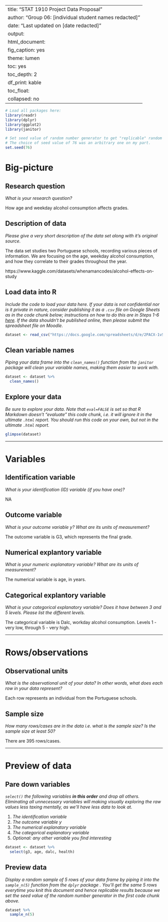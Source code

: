 
---
title: "STAT 1910 Project Data Proposal"
author: "Group 06: [individual student names redacted]"
date: "Last updated on [date redacted]"
output:
  html_document:
    fig_caption: yes
    theme: lumen
    toc: yes
    toc_depth: 2
    df_print: kable
    toc_float:
      collapsed: no
---

```r
# Load all packages here:
library(readr)
library(dplyr)
library(ggplot2)
library(janitor)

# Set seed value of random number generator to get "replicable" random numbers.
# The choice of seed value of 76 was an arbitrary one on my part.
set.seed(76)
```


# Big-picture

## Research question

_What is your research question?_

How age and weekday alcohol consumption affects grades.


## Description of data

_Please give a very short description of the data set along with it's original source._

The data set studies two Portuguese schools, recording various pieces of information. We are focusing on the age, weekday alcohol consumption, and how they correlate to their grades throughout the year. 

https://www.kaggle.com/datasets/whenamancodes/alcohol-effects-on-study


## Load data into R

_Include the code to load your data here. If your data is not confidential nor is it private in nature, consider publishing it as a `.csv` file on Google Sheets as in the code chunk below; instructions on how to do this are in Steps 1-6 [here](https://twitter.com/rudeboybert/status/1055821846539591680). If the data shouldn't be published online, then please submit the spreadsheet file on Moodle._

```r
dataset <- read_csv("https://docs.google.com/spreadsheets/d/e/2PACX-1vSL7hmQ0GKusiQrdLUSLT227_g3wU4DXxv1Hjff0vUWwCqLDWGYv7OYtIGQuRSHwiSMoTqE7HLQvJi8/pub?output=csv")
```


## Clean variable names

_Piping your data frame into the `clean_names()` function from the `janitor` package will clean your variable names, making them easier to work with._

```r
dataset <- dataset %>%
  clean_names()
```


## Explore your data

_Be sure to explore your data. Note that `eval=FALSE` is set so that R Markdown doesn't "evaluate" this code chunk, i.e. it will ignore it in the ultimate `.html` report. You should run this code on your own, but not in the ultimate `.html` report._

```r
glimpse(dataset)
```



***



# Variables

## Identification variable

_What is your identification (ID) variable (if you have one)?_

NA

## Outcome variable

_What is your outcome variable $y$? What are its units of measurement?_

The outcome variable is G3, which represents the final grade. 

## Numerical explantory variable

_What is your numeric explanatory variable? What are its units of measurement?_

The numerical variable is age, in years. 

## Categorical explantory variable

_What is your categorical explanatory variable? Does it have between 3 and 5 levels. Please list the different levels._

The categorical variable is Dalc, workday alcohol consumption. Levels 1 - very low, through 5 - very high. 

***


# Rows/observations

## Observational units

_What is the observational unit of your data? In other words, what does each row in your data represent?_

Each row represents an individual from the Portuguese schools. 

## Sample size

_How many rows/cases are in the data i.e. what is the sample size? Is the sample size at least 50?_

There are 395 rows/cases.

***


# Preview of data

## Pare down variables

_`select()` the following variables **in this order** and drop all others. Eliminating all unnecessary variables will making visually exploring the raw values less taxing mentally, as we'll have less data to look at._

1. _The identification variable_
1. _The outcome variable $y$_
1. _The numerical explanatory variable_
1. _The categorical explanatory variable_
1. _Optional: any other variable you find interesting_


```r
dataset <- dataset %>%
  select(g3, age, dalc, health)
```


## Preview data

_Display a random sample of 5 rows of your data frame by piping it into the `sample_n(5)` function from the `dplyr` package . You'll get the same 5 rows everytime you knit this document and hence replicable results because we set the seed value of the random number generator in the first code chunk above._

```r
dataset %>% 
  sample_n(5)
```





